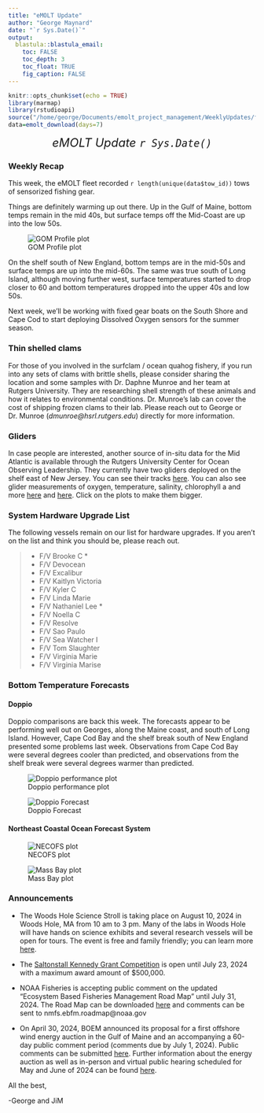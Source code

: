 ```yaml
---
title: "eMOLT Update"
author: "George Maynard"
date: "`r Sys.Date()`"  
output: 
  blastula::blastula_email:
    toc: FALSE
    toc_depth: 3
    toc_float: TRUE
    fig_caption: FALSE
---
```


```r
knitr::opts_chunk$set(echo = TRUE)
library(marmap)
library(rstudioapi)
source("/home/george/Documents/emolt_project_management/WeeklyUpdates/forecast_check/R/emolt_download.R")
data=emolt_download(days=7)
```

<center> 

<font size="5"> *eMOLT Update `r Sys.Date()` * </font>

</center>

### Weekly Recap 


This week, the eMOLT fleet recorded `r length(unique(data$tow_id))` tows of sensorized fishing gear.

Things are definitely warming up out there. Up in the Gulf of Maine, bottom temps remain in the mid 40s, but surface temps off the Mid-Coast are up into the low 50s. 

![GOM Profile plot](GOM_profile.png)

On the shelf south of New England, bottom temps are in the mid-50s and surface temps are up into the mid-60s. The same was true south of Long Island, although moving further west, surface temperatures started to drop closer to 60 and bottom temperatures dropped into the upper 40s and low 50s.

Next week, we'll be working with fixed gear boats on the South Shore and Cape Cod to start deploying Dissolved Oxygen sensors for the summer season. 

### Thin shelled clams

For those of you involved in the surfclam / ocean quahog fishery, if you run into any sets of clams with brittle shells, please consider sharing the location and some samples with Dr. Daphne Munroe and her team at Rutgers University. They are researching shell strength of these animals and how it relates to environmental conditions. Dr. Munroe's lab can cover the cost of shipping frozen clams to their lab. Please reach out to George or Dr. Munroe (*dmunroe@hsrl.rutgers.edu*) directly for more information. 

### Gliders

In case people are interested, another source of in-situ data for the Mid Atlantic is available through the Rutgers University Center for Ocean Observing Leadership. They currently have two gliders deployed on the shelf east of New Jersey. You can see their tracks [here](https://marine.rutgers.edu/cool/data/gliders/#). You can also see glider measurements of oxygen, temperature, salinity, chlorophyll a and more [here](https://marine.rutgers.edu/cool/data/gliders/deployments/deployment.php?deployment=maracoos_05-20240619T1716) and [here](https://marine.rutgers.edu/cool/data/gliders/deployments/deployment.php?deployment=ru29-20240419T1430). Click on the plots to make them bigger. 

### System Hardware Upgrade List

The following vessels remain on our list for hardware upgrades. If you aren't on the list and think you should be, please reach out. 

>
 - F/V Brooke C *
 - F/V Devocean
 - F/V Excalibur
 - F/V Kaitlyn Victoria
 - F/V Kyler C
 - F/V Linda Marie
 - F/V Nathaniel Lee *
 - F/V Noella C
 - F/V Resolve
 - F/V Sao Paulo
 - F/V Sea Watcher I
 - F/V Tom Slaughter
 - F/V Virginia Marie
 - F/V Virginia Marise

### Bottom Temperature Forecasts

#### Doppio 

Doppio comparisons are back this week. The forecasts appear to be performing well out on Georges, along the Maine coast, and south of Long Island. However, Cape Cod Bay and the shelf break south of New England presented some problems last week. Observations from Cape Cod Bay were several degrees cooler than predicted, and observations from the shelf break were several degrees warmer than predicted. 

![Doppio performance plot](doppio_compare.png)

![Doppio Forecast](DOPPIO_forecast_F.gif)

#### Northeast Coastal Ocean Forecast System

![NECOFS plot](NECOFS_GOM.gif)

![Mass Bay plot](NECOFS_MABAY.gif)

### Announcements

- The Woods Hole Science Stroll is taking place on August 10, 2024 in Woods Hole, MA from 10 am to 3 pm. Many of the labs in Woods Hole will have hands on science exhibits and several research vessels will be open for tours. The event is free and family friendly; you can learn more [here](https://www.fisheries.noaa.gov/event/2024-woods-hole-science-stroll-noaa-fisheries). 

- The [Saltonstall Kennedy Grant Competition](https://www.fisheries.noaa.gov/grant/saltonstall-kennedy-grant-competition) is open until July 23, 2024 with a maximum award amount of $500,000.  

- NOAA Fisheries is accepting public comment on the updated "Ecosystem Based Fisheries Management Road Map" until July 31, 2024. The Road Map can be downloaded [here](https://www.fisheries.noaa.gov/resource/document/ecosystem-based-fisheries-management-road-map-update) and comments can be sent to nmfs.ebfm.roadmap@noaa.gov

- On April 30, 2024, BOEM announced its proposal for a first offshore wind energy auction in the Gulf of Maine and an accompanying a 60-day public comment period (comments due by July 1, 2024). Public comments can be submitted [here](https://www.regulations.gov/document/BOEM-2024-0026-0001). Further information about the energy auction as well as in-person and virtual public hearing scheduled for May and June of 2024 can be found [here](https://www.boem.gov/renewable-energy/state-activities/maine/gulf-maine). 

All the best,

-George and JiM
